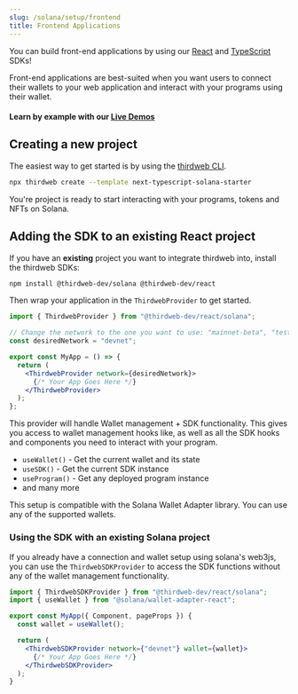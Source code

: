 ```yaml
---
slug: /solana/setup/frontend
title: Frontend Applications
---
```



You can build front-end applications by using our [React](/react) and [TypeScript](/typescript) SDKs!

Front-end applications are best-suited when you want users to connect their wallets to your web application and interact with your programs using their wallet.

#### Learn by example with our [Live Demos](https://solana-hub.thirdweb-example.com/)

<div className="row" style={{ marginTop: 24 }}>
  <div className="col col--4" style={{ padding: 8 }}>
    <QuickstartCard
      name="Claim an NFT Drop"
      link="https://solana-hub.thirdweb-example.com/nft-drop"
      image="/assets/icons/drop.png"
    />
  </div>
  <div className="col col--4" style={{ padding: 8 }}>
    <QuickstartCard
      name="Mint & Display NFTs"
      link="https://solana-hub.thirdweb-example.com/nft-collection"
      image="/assets/icons/nft.png"
    />
  </div>
  <div className="col col--4" style={{ padding: 8 }}>
    <QuickstartCard
      name="Mint & Display Tokens"
      link="https://solana-hub.thirdweb-example.com/token"
      image="/assets/icons/token.png"
    />
  </div>
</div>

## Creating a new project

The easiest way to get started is by using the [thirdweb CLI](https://github.com/thirdweb-dev/thirdweb-cli).

```bash
npx thirdweb create --template next-typescript-solana-starter
```

You're project is ready to start interacting with your programs, tokens and NFTs on Solana.

<QuickstartCard
  name="Continue to the Interact with Programs section"
  link="/solana/programs"
  image="/assets/icons/education.png"
/>

## Adding the SDK to an existing React project

If you have an **existing** project you want to integrate thirdweb into, install the thirdweb SDKs:

```bash
npm install @thirdweb-dev/solana @thirdweb-dev/react
```

Then wrap your application in the `ThirdwebProvider` to get started.

```jsx
import { ThirdwebProvider } from "@thirdweb-dev/react/solana";

// Change the network to the one you want to use: "mainnet-beta", "testnet", "devnet", "localhost" or your own RPC endpoint
const desiredNetwork = "devnet";

export const MyApp = () => {
  return (
    <ThirdwebProvider network={desiredNetwork}>
      {/* Your App Goes Here */}
    </ThirdwebProvider>
  );
};
```

This provider will handle Wallet management + SDK functionality. This gives you access to wallet management hooks like, as well as all the SDK hooks and components you need to interact with your program.

- `useWallet()` - Get the current wallet and its state
- `useSDK()` - Get the current SDK instance
- `useProgram()` - Get any deployed program instance
- and many more

This setup is compatible with the Solana Wallet Adapter library. You can use any of the supported wallets.

<QuickstartCard
  name="Continue to the Interact with Programs section"
  link="/solana/programs"
  image="/assets/icons/education.png"
/>

### Using the SDK with an existing Solana project

If you already have a connection and wallet setup using solana's web3js, you can use the `ThirdwebSDKProvider` to access the SDK functions without any of the wallet management functionality.

```jsx
import { ThirdwebSDKProvider } from "@thirdweb-dev/react/solana";
import { useWallet } from "@solana/wallet-adapter-react";

export const MyApp({ Component, pageProps }) {
  const wallet = useWallet();

  return (
    <ThirdwebSDKProvider network={"devnet"} wallet={wallet}>
      {/* Your App Goes Here */}
    </ThirdwebSDKProvider>
  );
}
```

<QuickstartCard
  name="Continue to the Interact with Programs section"
  link="/solana/programs"
  image="/assets/icons/education.png"
/>
